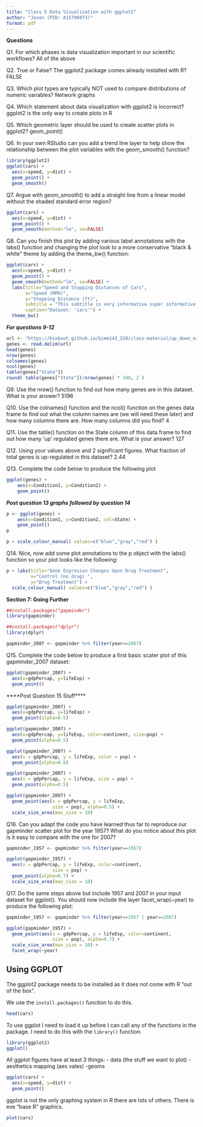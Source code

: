 ```yaml
---
title: "Class 5 Data Visualization with ggplot2"
author: "Jason (PID: A15796973)"
format: pdf
---
```


**Questions**

Q1. For which phases is data visualization important in our scientific workflows? 
All of the above

Q2. True or False? The ggplot2 package comes already installed with R? 
FALSE

Q3. Which plot types are typically NOT used to compare distributions of numeric variables? 
Network graphs

Q4. Which statement about data visualization with ggplot2 is incorrect? 
ggplot2 is the only way to create plots in R

Q5. Which geometric layer should be used to create scatter plots in ggplot2? 
geom_point()

Q6. In your own RStudio can you add a trend line layer to help show the relationship between the plot variables with the geom_smooth() function?
```r
library(ggplot2)
ggplot(cars) +
  aes(x=speed, y=dist) +
  geom_point() +
  geom_smooth()
```

Q7. Argue with geom_smooth() to add a straight line from a linear model without the shaded standard error region?
```r
ggplot(cars) +
  aes(x=speed, y=dist) +
  geom_point() +
  geom_smooth(method="lm", se=FALSE)
```

Q8. Can you finish this plot by adding various label annotations with the labs() function and changing the plot look to a more conservative “black & white” theme by adding the theme_bw() function:

```r
ggplot(cars) +
  aes(x=speed, y=dist) +
  geom_point() +
  geom_smooth(method="lm", se=FALSE) +
  labs(title="Speed and Stopping Distances of Cars",
       x="Speed (MPH)", 
       y="Stopping Distance (ft)",
       subtitle = "This subtitle is very informative super informative I have never seen anything more informative",
       caption="Dataset: 'cars'") +
  theme_bw()
```

***For questions 9-12***

```r
url <- "https://bioboot.github.io/bimm143_S20/class-material/up_down_expression.txt"
genes <- read.delim(url)
head(genes)
nrow(genes)
colnames(genes)
ncol(genes)
table(genes["State"])
round( table(genes["State"])/nrow(genes) * 100, 2 )
```

Q9. Use the nrow() function to find out how many genes are in this dataset. What is your answer? 
5196

Q10. Use the colnames() function and the ncol() function on the genes data frame to find out what the column names are (we will need these later) and how many columns there are. How many columns did you find? 
4

Q11. Use the table() function on the State column of this data.frame to find out how many ‘up’ regulated genes there are. What is your answer? 
127

Q12. Using your values above and 2 significant figures. What fraction of total genes is up-regulated in this dataset? 
2.44

Q13. Complete the code below to produce the following plot

```r
ggplot(genes) + 
    aes(x=Condition1, y=Condition2) +
    geom_point()
```

***Post question 13 graphs followed by question 14***

```r
p <- ggplot(genes) + 
    aes(x=Condition1, y=Condition2, col=State) +
    geom_point()
p
```

```r
p + scale_colour_manual( values=c("blue","gray","red") )

```

Q14. Nice, now add some plot annotations to the p object with the labs() 
function so your plot looks like the following:

```r
p + labs(title="Gene Expresion Changes Upon Drug Treatment",
         x="Control (no drug) ",
         y="Drug Treatment") +
  scale_colour_manual( values=c("blue","gray","red") )

```


**Section 7: Going Further**

```r
##install.packages("gapminder")
library(gapminder)

##install.packages("dplyr")
library(dplyr)

gapminder_2007 <- gapminder %>% filter(year==2007)
```

Q15. Complete the code below to produce a first basic scater plot of this gapminder_2007 dataset:

```r
ggplot(gapminder_2007) +
  aes(x=gdpPercap, y=lifeExp) +
  geom_point()
```

****Post Question 15 Stuff****
```r
ggplot(gapminder_2007) +
  aes(x=gdpPercap, y=lifeExp) +
  geom_point(alpha=0.5)
```

```r
ggplot(gapminder_2007) +
  aes(x=gdpPercap, y=lifeExp, color=continent, size=pop) +
  geom_point(alpha=0.5)
```

```r
ggplot(gapminder_2007) + 
  aes(x = gdpPercap, y = lifeExp, color = pop) +
  geom_point(alpha=0.8)
```

```r
ggplot(gapminder_2007) + 
  aes(x = gdpPercap, y = lifeExp, size = pop) +
  geom_point(alpha=0.5)
```

```r
ggplot(gapminder_2007) + 
  geom_point(aes(x = gdpPercap, y = lifeExp,
                 size = pop), alpha=0.5) + 
  scale_size_area(max_size = 10)
```

Q16. Can you adapt the code you have learned thus far to reproduce our gapminder scatter plot for the year 1957? What do you notice about this plot is it easy to compare with the one for 2007?

```r
gapminder_1957 <- gapminder %>% filter(year==1957)

ggplot(gapminder_1957) + 
  aes(x = gdpPercap, y = lifeExp, color=continent,
                 size = pop) +
  geom_point(alpha=0.7) + 
  scale_size_area(max_size = 10) 
```

Q17. Do the same steps above but include 1957 and 2007 in your input dataset for ggplot(). You should now include the layer facet_wrap(~year) to produce the following plot:

```r
gapminder_1957 <- gapminder %>% filter(year==1957 | year==2007)

ggplot(gapminder_1957) + 
  geom_point(aes(x = gdpPercap, y = lifeExp, color=continent,
                 size = pop), alpha=0.7) + 
  scale_size_area(max_size = 10) +
  facet_wrap(~year)
```


## Using GGPLOT

The ggplot2 package needs to be installed as it does not come with 
R "out of the box".

We use the `install.packages()` function to do this.

```r
head(cars)
```

To use ggplot I need to load it up before I can call any of the functions in the package. I need to do this with the `library()` function.

```r
library(ggplot2)
ggplot()
```

All ggplot figures have at least 3 things:
- data (the stuff we want to plot)
- aesthetics mapping (aes vales)
-geoms

```r
ggplot(cars) +
  aes(x=speed, y=dist) +
  geom_point()
```

ggplot is not the only graphing system in R there are lots of others. There is eve "base R" graphics.


```r
plot(cars)
```

